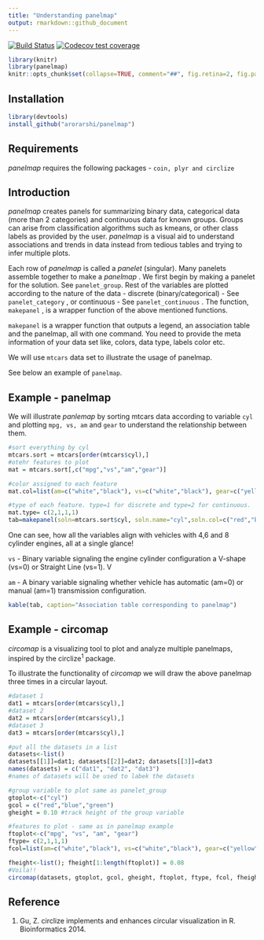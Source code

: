 ```yaml
---
title: "Understanding panelmap"
output: rmarkdown::github_document
---
```


<!-- generated by README.Rmd -->
<!-- badges: start -->
  [![Build Status](https://travis-ci.org/arorarshi/panelmap.svg?branch=master)](https://travis-ci.org/arorarshi/panelmap)
  [![Codecov test coverage](https://codecov.io/gh/arorarshi/panelmap/branch/master/graph/badge.svg)](https://codecov.io/gh/arorarshi/panelmap?branch=master)
<!-- badges: end -->


```r
library(knitr)
library(panelmap)
knitr::opts_chunk$set(collapse=TRUE, comment="##", fig.retina=2, fig.path = "README_figures/README-")
```


## Installation

```r
library(devtools)
install_github("arorarshi/panelmap")

```


## Requirements 
_panelmap_ requires the following packages - `coin, plyr and circlize`

## Introduction

_panelmap_ creates panels for summarizing binary data, categorical data (more than 2 categories) and continuous data for known groups. Groups can arise from classification algorithms such as kmeans, or other class labels as provided by the user. _panelmap_ is a visual aid to understand associations and trends in data instead from tedious tables and trying to infer multiple plots. 

Each row of  _panelmap_ is called a _panelet_ (singular). Many panelets assemble together to make a _panelmap_ . We first begin by making a panelet for the solution. See `panelet_group`. Rest of the variables are plotted according to the nature of the data - discrete (binary/categorical) - See `panelet_category` , or continuous - See `panelet_continuous` . The function, `makepanel` , is a wrapper function of the above mentioned functions. 

`makepanel` is a wrapper function that outputs a legend, an association table and the panelmap, all with one command. You need to provide the meta information of your data set like, colors, data type, labels color etc. 

We will use `mtcars` data set to illustrate the usage of panelmap. 

See below an example of `panelmap`. 

## Example - panelmap 

We will illustrate _panlemap_ by sorting mtcars data according to variable `cyl` and plotting `mpg, vs, am` and `gear` to understand the relationship between them. 
```r

#sort everything by cyl
mtcars.sort = mtcars[order(mtcars$cyl),]
#otehr features to plot
mat = mtcars.sort[,c("mpg","vs","am","gear")]

#color assigned to each feature
mat.col=list(am=c("white","black"), vs=c("white","black"), gear=c("yellow","orange","brown"), mpg=c("white", "darkred"))

#type of each feature. type=1 for discrete and type=2 for continuous. 
mat.type= c(2,1,1,1)
tab=makepanel(soln=mtcars.sort$cyl, soln.name="cyl",soln.col=c("red","blue","green"), mat=mat, mat.col=mat.col, mat.type=mat.type, border=TRUE, legend=TRUE, get.pval=TRUE)
```

One can see, how all the variables align with vehicles with 4,6 and 8 cylinder engines, all at a single glance!

`vs` - Binary variable signaling the engine cylinder configuration a V-shape (vs=0) or Straight Line (vs=1). V

`am` - A binary variable signaling whether vehicle has automatic (am=0) or manual (am=1) transmission configuration.

```r
kable(tab, caption="Association table corresponding to panelmap")
```

## Example - circomap 

_circomap_ is a visualizing tool to plot and analyze multiple panelmaps, inspired by the circlize^1^ package. 

To illustrate the functionality of _circomap_ we will draw the above panelmap three times in a circular layout. 

```r
#dataset 1
dat1 = mtcars[order(mtcars$cyl),]
#dataset 2
dat2 = mtcars[order(mtcars$cyl),]
#dataset 3
dat3 = mtcars[order(mtcars$cyl),]

#put all the datasets in a list 
datasets<-list()
datasets[[1]]=dat1; datasets[[2]]=dat2; datasets[[3]]=dat3
names(datasets) = c("dat1", "dat2", "dat3")
#names of datasets will be used to labek the datasets

#group variable to plot same as panelet_group
gtoplot<-c("cyl")
gcol = c("red","blue","green")
gheight = 0.10 #track height of the group variable 

#features to plot - same as in panelmap example 
ftoplot<-c("mpg", "vs", "am", "gear")
ftype= c(2,1,1,1)
fcol=list(am=c("white","black"), vs=c("white","black"), gear=c("yellow","orange","brown"), mpg=c("white", "darkred"))

fheight<-list(); fheight[1:length(ftoplot)] = 0.08
#Voila!! 
circomap(datasets, gtoplot, gcol, gheight, ftoplot, ftype, fcol, fheight)


```



## Reference
1. Gu, Z. circlize implements and enhances circular visualization in R. Bioinformatics 2014.
